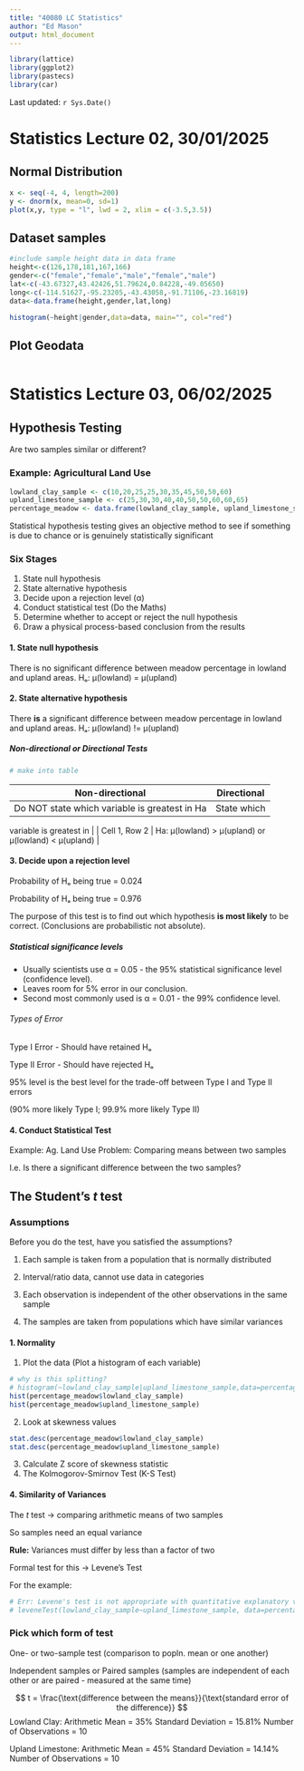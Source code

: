 ```yaml
---
title: "40080 LC Statistics"
author: "Ed Mason"
output: html_document
---
```


```r
library(lattice)
library(ggplot2)
library(pastecs)
library(car)
```

Last updated: `r Sys.Date()`

# Statistics Lecture 02, 30/01/2025

## Normal Distribution

```r
x <- seq(-4, 4, length=200)
y <- dnorm(x, mean=0, sd=1)
plot(x,y, type = "l", lwd = 2, xlim = c(-3.5,3.5))
```

## Dataset samples

```r
#include sample height data in data frame
height<-c(126,178,181,167,166)
gender<-c("female","female","male","female","male")
lat<-c(-43.67327,43.42426,51.79624,0.84228,-49.05650)
long<-c(-114.51627,-95.23205,-43.43058,-91.71106,-23.16819)
data<-data.frame(height,gender,lat,long)

histogram(~height|gender,data=data, main="", col="red")
```

## Plot Geodata

```r

```

# Statistics Lecture 03, 06/02/2025
## Hypothesis Testing
Are two samples similar or different?

### Example: Agricultural Land Use
```r
lowland_clay_sample <- c(10,20,25,25,30,35,45,50,50,60)
upland_limestone_sample <- c(25,30,30,40,40,50,50,60,60,65)
percentage_meadow <- data.frame(lowland_clay_sample, upland_limestone_sample)
```

Statistical hypothesis testing gives an objective method to see if something is due to chance or is genuinely statistically significant

### Six Stages
1. State null hypothesis
2. State alternative hypothesis
3. Decide upon a rejection level (α)
4. Conduct statistical test (Do the Maths)
5. Determine whether to accept or reject the null hypothesis
6. Draw a physical process-based conclusion from the results

#### 1. State null hypothesis
There is no significant difference between meadow percentage in lowland and upland areas.
Hₒ: μ(lowland) = μ(upland)

#### 2. State alternative hypothesis
There **is** a significant difference between meadow percentage in lowland and upland areas.
Hₐ: μ(lowland) != μ(upland)

##### Non-directional or Directional Tests
```r
# make into table
```
| Non-directional | Directional   |
| --------------- | ------------- |
| Do NOT state which variable is greatest in Ha   | State which
variable is
greatest in |
| Cell 1, Row 2   | Ha:
μ(lowland) > μ(upland)
or μ(lowland) < μ(upland) |

#### 3. Decide upon a rejection level
Probability of Hₒ being true = 0.024

Probability of Hₐ being true = 0.976

The purpose of this test is to find out which hypothesis **is most likely** to be correct. (Conclusions are probabilistic not absolute).

##### Statistical significance levels
- Usually scientists use α = 0.05 - the 95% statistical significance
level (confidence level).
- Leaves room for 5% error in our conclusion.
- Second most commonly used is α = 0.01 - the 99% confidence
level.

###### Types of Error
Type I Error - Should have retained Hₒ

Type II Error - Should have rejected Hₒ

95% level is the best level for the trade-off between Type I and Type II errors

(90% more likely Type I; 99.9% more likely Type II)

#### 4. Conduct Statistical Test
Example: Ag. Land Use
Problem: Comparing means between two samples

I.e. Is there a significant difference between the two samples?

## The Student's *t* test
### Assumptions
Before you do the test, have you satisfied the assumptions?

  1. Each sample is taken from a population that is normally distributed

  2. Interval/ratio data, cannot use data in categories
  
  3. Each observation is independent of the other observations in the same sample

  4. The samples are taken from populations which have similar variances

#### 1. Normality
  1. Plot the data (Plot a histogram of each variable)
```r
# why is this splitting?
# histogram(~lowland_clay_sample|upland_limestone_sample,data=percentage_meadow,main="")
hist(percentage_meadow$lowland_clay_sample)
hist(percentage_meadow$upland_limestone_sample)
```
 2. Look at skewness values
```r
stat.desc(percentage_meadow$lowland_clay_sample)
stat.desc(percentage_meadow$upland_limestone_sample)
```
 3. Calculate Z score of skewness statistic
 4. The Kolmogorov-Smirnov Test (K-S Test)

#### 4. Similarity of Variances
The *t* test -> comparing arithmetic means of two samples

So samples need an equal variance

**Rule:** Variances must differ by less than a factor of two

Formal test for this -> Levene's Test

For the example:
```r
# Err: Levene's test is not appropriate with quantitative explanatory variables
# leveneTest(lowland_clay_sample~upland_limestone_sample, data=percentage_meadow)
```

### Pick which form of test
One- or two-sample test (comparison to popln. mean or one another)

Independent samples or Paired samples (samples are independent of each other or are paired - measured at the same time)

$$
t = \frac{\text{difference between the means}}{\text{standard error of the difference}}
$$
Lowland Clay: Arithmetic Mean = 35% Standard Deviation = 15.81% Number of Observations = 10

Upland Limestone:  Arithmetic Mean = 45% Standard Deviation = 14.14% Number of Observations = 10



